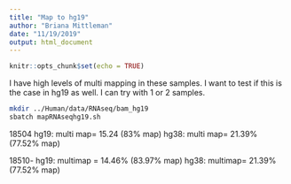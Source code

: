 ```yaml
---
title: "Map to hg19"
author: "Briana Mittleman"
date: "11/19/2019"
output: html_document
---
```


```r
knitr::opts_chunk$set(echo = TRUE)
```

I have high levels of multi mapping in these samples. I want to test if this is the case in hg19 as well. I can try with 1 or 2 samples.

```bash
mkdir ../Human/data/RNAseq/bam_hg19
sbatch mapRNAseqhg19.sh  
```

18504
hg19: multi map= 15.24 (83% map) 
hg38:  multi map= 21.39% (77.52% map)


18510-
hg19: multimap = 14.46% (83.97% map)
hg38: multimap= 21.39% (77.52% map)
